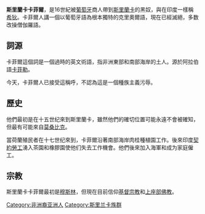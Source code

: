 '''斯里蘭卡卡菲爾'''，是16世紀被[[葡萄牙|葡萄牙]]商人帶到[[斯里蘭卡|斯里蘭卡]]的黑奴，與在印度一樣稱[[希狄|希狄]]。卡菲爾人講一個以葡萄牙語為根本獨特的克里奧爾語，現在已經滅絕，多数改操僧伽羅語。

==詞源==
卡菲爾這個詞是一個過時的英文術語，指非洲東部和南部海岸的土人。源於阿拉伯語[[卡菲勒|卡菲勒]]。

今天，卡菲爾人已接受這稱呼，不認為這是一個種族主義污辱。

==歷史==
他們最初是在十五世纪來到斯里蘭卡，雖然他們的確切位置可能永遠不會被確知，但最有可能來自[[莫桑比克|莫桑比克]]。

當荷蘭殖民者在十七世纪來到，卡菲爾沿著南部海岸肉桂種植園工作。後來印度[[契約勞工|契約勞工]]湧入茶園和橡膠園使他们失去工作機會。他們後來加入海軍和成为家庭僱工。

==宗教==
斯里蘭卡卡菲爾最初是[[穆斯林|穆斯林]]，但現在目前信仰[[基督宗教|基督宗教]]和[[上座部佛教|上座部佛教]]。

{{斯里蘭卡族群}}
[[Category:非洲裔亚洲人|Category:非洲裔亚洲人]]
[[Category:斯里兰卡族群|Category:斯里兰卡族群]]